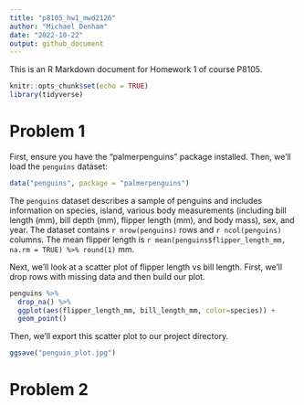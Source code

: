 ```yaml
---
title: "p8105_hw1_mwd2126"
author: "Michael Denham"
date: "2022-10-22"
output: github_document
---
```


This is an R Markdown document for Homework 1 of course P8105.

```r
knitr::opts_chunk$set(echo = TRUE)
library(tidyverse)
```

# Problem 1

First, ensure you have the "palmerpenguins" package installed. Then, we'll load the `penguins` dataset:

```r
data("penguins", package = "palmerpenguins")
```

The `penguins` dataset describes a sample of penguins and includes information on species, island, various body measurements (including bill length (mm), bill depth (mm), flipper length (mm), and body mass), sex, and year. The dataset contains `r nrow(penguins)` rows and `r ncol(penguins)` columns. The mean flipper length is `r mean(penguins$flipper_length_mm, na.rm = TRUE) %>% round(1)` mm.

Next, we'll look at a scatter plot of flipper length vs bill length. First, we'll drop rows with missing data and then build our plot. 

```r
penguins %>% 
  drop_na() %>% 
  ggplot(aes(flipper_length_mm, bill_length_mm, color=species)) +
  geom_point()
```

Then, we'll export this scatter plot to our project directory.

```r
ggsave("penguin_plot.jpg")
```


# Problem 2
